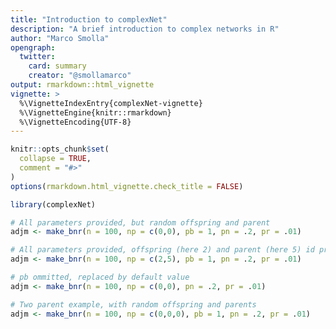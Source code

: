 ```yaml
---
title: "Introduction to complexNet"
description: "A brief introduction to complex networks in R"
author: "Marco Smolla"
opengraph:
  twitter:
    card: summary
    creator: "@smollamarco"
output: rmarkdown::html_vignette
vignette: >
  %\VignetteIndexEntry{complexNet-vignette}
  %\VignetteEngine{knitr::rmarkdown}
  %\VignetteEncoding{UTF-8}
---
```


```r
knitr::opts_chunk$set(
  collapse = TRUE,
  comment = "#>"
)
options(rmarkdown.html_vignette.check_title = FALSE)
```

```r
library(complexNet)
```

```r
# All parameters provided, but random offspring and parent
adjm <- make_bnr(n = 100, np = c(0,0), pb = 1, pn = .2, pr = .01)

# All parameters provided, offspring (here 2) and parent (here 5) id provided as well
adjm <- make_bnr(n = 100, np = c(2,5), pb = 1, pn = .2, pr = .01)

# pb ommitted, replaced by default value
adjm <- make_bnr(n = 100, np = c(0,0), pn = .2, pr = .01)

# Two parent example, with random offspring and parents
adjm <- make_bnr(n = 100, np = c(0,0,0), pb = 1, pn = .2, pr = .01)
```
